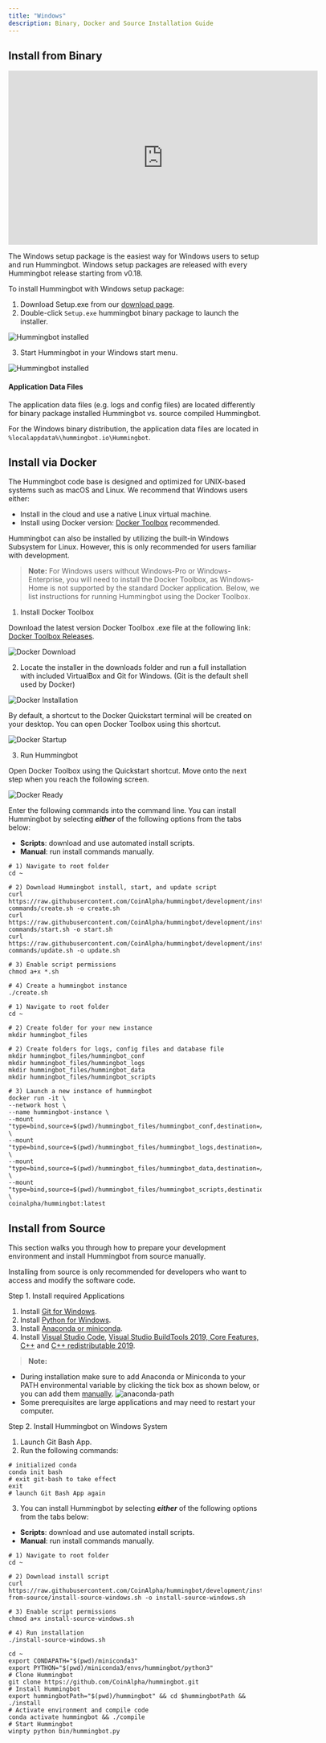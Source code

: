 ```yaml
---
title: "Windows"
description: Binary, Docker and Source Installation Guide
---
```



## Install from Binary

<iframe
  width="616"
  height="347"
  src="https://www.youtube.com/embed/9TsZ_xjExXs"
  frameborder="0"
  allow="accelerometer; autoplay; encrypted-media; gyroscope; picture-in-picture"
  allowfullscreen
></iframe>

The Windows setup package is the easiest way for Windows users to setup and run Hummingbot. Windows setup packages are released with every Hummingbot release starting from v0.18.

To install Hummingbot with Windows setup package:

1. Download Setup.exe from our [download page](https://hummingbot.io/download).
2. Double-click `Setup.exe` hummingbot binary package to launch the installer.

![Hummingbot installed](/img/windows-setup-1.png)

3. Start Hummingbot in your Windows start menu.

![Hummingbot installed](/img/windows-setup-2.png)

#### Application Data Files

The application data files (e.g. logs and config files) are located differently for binary package installed Hummingbot vs. source compiled Hummingbot.

For the Windows binary distribution, the application data files are located in `%localappdata%\hummingbot.io\Hummingbot`.

## Install via Docker

The Hummingbot code base is designed and optimized for UNIX-based systems such as macOS and Linux. We recommend that Windows users either:

- Install in the cloud and use a native Linux virtual machine.
- Install using Docker version: [Docker Toolbox](https://docs.docker.com/toolbox/toolbox_install_windows/) recommended.

Hummingbot can also be installed by utilizing the built-in Windows Subsystem for Linux. However, this is only recommended for users familiar with development.

> **Note:** For Windows users without Windows-Pro or Windows-Enterprise, you will need to install the Docker Toolbox, as Windows-Home is not supported by the standard Docker application. Below, we list instructions for running Hummingbot using the Docker Toolbox.

1. Install Docker Toolbox

Download the latest version Docker Toolbox .exe file at the following link: [Docker Toolbox Releases](https://github.com/docker/toolbox/releases/).

![Docker Download](/img/docker_toolbox_download.PNG)

2. Locate the installer in the downloads folder and run a full installation with included VirtualBox and Git for Windows. (Git is the default shell used by Docker)

![Docker Installation](/img/docker_toolbox_install.PNG)

By default, a shortcut to the Docker Quickstart terminal will be created on your desktop. You can open Docker Toolbox using this shortcut.

![Docker Startup](/img/docker_toolbox_startup.PNG)

3. Run Hummingbot

Open Docker Toolbox using the Quickstart shortcut. Move onto the next step when you reach the following screen.

![Docker Ready](/img/docker_toolbox_cmdline.PNG)

Enter the following commands into the command line. You can install Hummingbot by selecting **_either_** of the following options from the tabs below:

- **Scripts**: download and use automated install scripts.
- **Manual**: run install commands manually.

<MultiCodeBlock>


```Scripts
# 1) Navigate to root folder
cd ~

# 2) Download Hummingbot install, start, and update script
curl https://raw.githubusercontent.com/CoinAlpha/hummingbot/development/installation/docker-commands/create.sh -o create.sh
curl https://raw.githubusercontent.com/CoinAlpha/hummingbot/development/installation/docker-commands/start.sh -o start.sh
curl https://raw.githubusercontent.com/CoinAlpha/hummingbot/development/installation/docker-commands/update.sh -o update.sh

# 3) Enable script permissions
chmod a+x *.sh

# 4) Create a hummingbot instance
./create.sh
```

```Manual
# 1) Navigate to root folder
cd ~

# 2) Create folder for your new instance
mkdir hummingbot_files

# 2) Create folders for logs, config files and database file
mkdir hummingbot_files/hummingbot_conf
mkdir hummingbot_files/hummingbot_logs
mkdir hummingbot_files/hummingbot_data
mkdir hummingbot_files/hummingbot_scripts

# 3) Launch a new instance of hummingbot
docker run -it \
--network host \
--name hummingbot-instance \
--mount "type=bind,source=$(pwd)/hummingbot_files/hummingbot_conf,destination=/conf/" \
--mount "type=bind,source=$(pwd)/hummingbot_files/hummingbot_logs,destination=/logs/" \
--mount "type=bind,source=$(pwd)/hummingbot_files/hummingbot_data,destination=/data/" \
--mount "type=bind,source=$(pwd)/hummingbot_files/hummingbot_scripts,destination=/scripts/" \
coinalpha/hummingbot:latest
```

</MultiCodeBlock>


## Install from Source

This section walks you through how to prepare your development environment and install Hummingbot from source manually.

Installing from source is only recommended for developers who want to access and modify the software code.

Step 1. Install required Applications

1. Install [Git for Windows](https://git-scm.com/download/win).
2. Install [Python for Windows](https://www.python.org/downloads/windows/).
3. Install [Anaconda or miniconda](https://docs.conda.io/projects/conda/en/latest/user-guide/install/windows.html).
4. Install [Visual Studio Code](https://code.visualstudio.com/download), [Visual Studio BuildTools 2019, Core Features, C++](https://visualstudio.microsoft.com/thank-you-downloading-visual-studio/?sku=BuildTools&rel=16) and [C++ redistributable 2019](https://aka.ms/vs/16/release/VC_redist.x64.exe).

> **Note:**

- During installation make sure to add Anaconda or Miniconda to your PATH environmental variable by clicking the tick box as shown below, or you can add them [manually](https://www.geeksforgeeks.org/how-to-setup-anaconda-path-to-environment-variable/).
  ![anaconda-path](/img/anaconda-path.png)
- Some prerequisites are large applications and may need to restart your computer.

Step 2. Install Hummingbot on Windows System

1. Launch Git Bash App.
2. Run the following commands:

```
# initialized conda
conda init bash
# exit git-bash to take effect
exit
# launch Git Bash App again
```

3. You can install Hummingbot by selecting **_either_** of the following options from the tabs below:

- **Scripts**: download and use automated install scripts.
- **Manual**: run install commands manually.

<MultiCodeBlock>


```scripts
# 1) Navigate to root folder
cd ~

# 2) Download install script
curl https://raw.githubusercontent.com/CoinAlpha/hummingbot/development/installation/install-from-source/install-source-windows.sh -o install-source-windows.sh

# 3) Enable script permissions
chmod a+x install-source-windows.sh

# 4) Run installation
./install-source-windows.sh
```

```Manual
cd ~
export CONDAPATH="$(pwd)/miniconda3"
export PYTHON="$(pwd)/miniconda3/envs/hummingbot/python3"
# Clone Hummingbot
git clone https://github.com/CoinAlpha/hummingbot.git
# Install Hummingbot
export hummingbotPath="$(pwd)/hummingbot" && cd $hummingbotPath && ./install
# Activate environment and compile code
conda activate hummingbot && ./compile
# Start Hummingbot
winpty python bin/hummingbot.py
```

</MultiCodeBlock>

